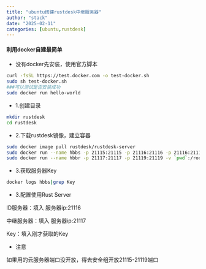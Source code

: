 ```yaml
---
title: "ubuntu搭建rustdesk中继服务器"
author: "stack"
date: "2025-02-11"
categories: [ubuntu,rustdesk]
---
```


#### 利用docker自建最简单
- 没有docker先安装，使用官方脚本

```bash
curl -fsSL https://test.docker.com -o test-docker.sh
sudo sh test-docker.sh
###可以测试是否安装成功
sudo docker run hello-world
```

-   1.创建目录

``` bash
mkdir rustdesk
cd rustdesk
```

-   2.下载rustdesk镜像，建立容器

```bash
sudo docker image pull rustdesk/rustdesk-server
sudo docker run --name hbbs -p 21115:21115 -p 21116:21116 -p 21116:21116/udp -p 21118:21118 -v `pwd`:/root -td --net=host rustdesk/rustdesk-server hbbs 
sudo docker run --name hbbr -p 21117:21117 -p 21119:21119 -v `pwd`:/root -td --net=host rustdesk/rustdesk-server hbbr
```

- 3.获取服务器Key

```bash 
docker logs hbbs|grep Key
```

- 3.配置使用Rust Server

ID服务器：填入 服务器ip:21116

中继服务器：填入 服务器ip:21117

Key：填入刚才获取的Key

- 注意

如果用的云服务器端口没开放，得去安全组开放21115-21119端口
